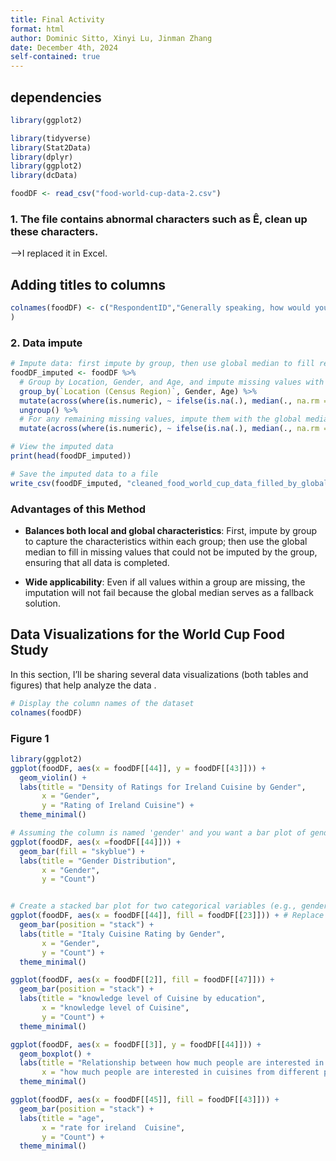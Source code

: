 ```yaml
---
title: Final Activity
format: html
author: Dominic Sitto, Xinyi Lu, Jinman Zhang
date: December 4th, 2024
self-contained: true
---
```


## dependencies

```r
library(ggplot2)

library(tidyverse)
library(Stat2Data)
library(dplyr)
library(ggplot2)
library(dcData)

foodDF <- read_csv("food-world-cup-data-2.csv")
```

### 1. The file contains abnormal characters such as Ê, clean up these characters.

--\>I replaced it in Excel.

## Adding titles to columns

```r
colnames(foodDF) <- c("RespondentID","Generally speaking, how would you rate your level of knowledge of cuisines from different parts of the world?","How much, if at all, are you interested in cuisines from different parts of the world?","Please rate how much you like the traditional cuisine of Algeria.","Please rate how much you like the traditional cuisine of Argentina.","Please rate how much you like the traditional cuisine of Australia.","Please rate how much you like the traditional cuisine of Belgium.","Please rate how much you like the traditional cuisine of Bosnia and Herzegovina.","Please rate how much you like the traditional cuisine of Brazil.","Please rate how much you like the traditional cuisine of Cameroon.","Please rate how much you like the traditional cuisine of Chile.","Please rate how much you like the traditional cuisine of Colombia.","Please rate how much you like the traditional cuisine of Costa Rica.","Please rate how much you like the traditional cuisine of Croatia.","Please rate how much you like the traditional cuisine of Ecuador.","Please rate how much you like the traditional cuisine of England.","Please rate how much you like the traditional cuisine of France.","Please rate how much you like the traditional cuisine of Germany.","Please rate how much you like the traditional cuisine of Ghana.","Please rate how much you like the traditional cuisine of Greece.","Please rate how much you like the traditional cuisine of Honduras.","Please rate how much you like the traditional cuisine of Iran.","Please rate how much you like the traditional cuisine of Italy.","Please rate how much you like the traditional cuisine of Ivory Coast.","Please rate how much you like the traditional cuisine of Japan.","Please rate how much you like the traditional cuisine of Mexico.","Please rate how much you like the traditional cuisine of the Netherlands.","Please rate how much you like the traditional cuisine of Nigeria.","Please rate how much you like the traditional cuisine of Portugal.","Please rate how much you like the traditional cuisine of Russia.","Please rate how much you like the traditional cuisine of South Korea.","Please rate how much you like the traditional cuisine of Spain.","Please rate how much you like the traditional cuisine of Switzerland.","Please rate how much you like the traditional cuisine of United States.","Please rate how much you like the traditional cuisine of Uruguay.","Please rate how much you like the traditional cuisine of China.","Please rate how much you like the traditional cuisine of India.","Please rate how much you like the traditional cuisine of Thailand.","Please rate how much you like the traditional cuisine of Turkey.","Please rate how much you like the traditional cuisine of Cuba.","Please rate how much you like the traditional cuisine of Ethiopia.","Please rate how much you like the traditional cuisine of Vietnam.","Please rate how much you like the traditional cuisine of Ireland.","Gender","Age","Household Income","Education","Location (Census Region)"
)
```

### 2. Data impute

```r

# Impute data: first impute by group, then use global median to fill remaining missing values
foodDF_imputed <- foodDF %>%
  # Group by Location, Gender, and Age, and impute missing values with the group median
  group_by(`Location (Census Region)`, Gender, Age) %>%
  mutate(across(where(is.numeric), ~ ifelse(is.na(.), median(., na.rm = TRUE), .))) %>%
  ungroup() %>%
  # For any remaining missing values, impute them with the global median
  mutate(across(where(is.numeric), ~ ifelse(is.na(.), median(., na.rm = TRUE), .)))

# View the imputed data
print(head(foodDF_imputed))

# Save the imputed data to a file
write_csv(foodDF_imputed, "cleaned_food_world_cup_data_filled_by_global_median.csv")

```

### **Advantages of this Method**

-   **Balances both local and global characteristics**: First, impute by group to capture the characteristics within each group; then use the global median to fill in missing values that could not be imputed by the group, ensuring that all data is completed.

-   **Wide applicability**: Even if all values within a group are missing, the imputation will not fail because the global median serves as a fallback solution.

### 

## Data Visualizations for the World Cup Food Study

In this section, I’ll be sharing several data visualizations (both tables and figures) that help analyze the data .

```r
# Display the column names of the dataset
colnames(foodDF)
```

### **Figure 1**


```r
library(ggplot2)
ggplot(foodDF, aes(x = foodDF[[44]], y = foodDF[[43]])) +
  geom_violin() +
  labs(title = "Density of Ratings for Ireland Cuisine by Gender",
       x = "Gender",
       y = "Rating of Ireland Cuisine") +
  theme_minimal()

```

```r
# Assuming the column is named 'gender' and you want a bar plot of gender distribution
ggplot(foodDF, aes(x =foodDF[[44]])) +
  geom_bar(fill = "skyblue") +
  labs(title = "Gender Distribution",
       x = "Gender",
       y = "Count")



```

```r
# Create a stacked bar plot for two categorical variables (e.g., gender and cuisine rating)
ggplot(foodDF, aes(x = foodDF[[44]], fill = foodDF[[23]])) + # Replace `Cuisine_Rating_Category` with the actual column
  geom_bar(position = "stack") +
  labs(title = "Italy Cuisine Rating by Gender",
       x = "Gender",
       y = "Count") +
  theme_minimal()

```

```r

ggplot(foodDF, aes(x = foodDF[[2]], fill = foodDF[[47]])) + 
  geom_bar(position = "stack") +
  labs(title = "knowledge level of Cuisine by education",
       x = "knowledge level of Cuisine",
       y = "Count") +
  theme_minimal()
```

```r
ggplot(foodDF, aes(x = foodDF[[3]], y = foodDF[[44]])) +
  geom_boxplot() +
  labs(title = "Relationship between how much people are interested in cuisines and gender",
       x = "how much people are interested in cuisines from different parts of the world", y = "gender") +
  theme_minimal()

```
```r
ggplot(foodDF, aes(x = foodDF[[45]], fill = foodDF[[43]])) + 
  geom_bar(position = "stack") +
  labs(title = "age",
       x = "rate for ireland  Cuisine",
       y = "Count") +
  theme_minimal()
```


